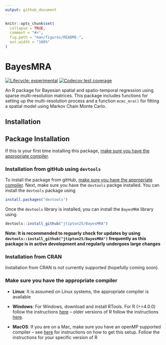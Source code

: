 ```yaml
---
output: github_document
---
```


<!-- README.md is generated from README.Rmd. Please edit that file -->

```r
knitr::opts_chunk$set(
  collapse = TRUE,
  comment = "#>",
  fig.path = "man/figures/README-",
  out.width = "100%"
)
```


# BayesMRA

<!-- badges: start -->
[![Lifecycle: experimental](https://img.shields.io/badge/lifecycle-experimental-orange.svg)](https://www.tidyverse.org/lifecycle/#experimental)
[![Codecov test coverage](https://codecov.io/gh/jtipton25/BayesMRA/branch/master/graph/badge.svg)](https://codecov.io/gh/jtipton25/BayesMRA?branch=master)
<!-- badges: end -->

An R package for Bayesian spatial and spatio-temporal regression using sparse multi-resolution matrices. This package includes functions for setting up the multi-resolution process and a function `mcmc_mra()` for fitting a spatial model using Markov Chain Monte Carlo.


## Installation

## Package Installation

If this is your first time installing this package, [make sure you have the appropriate compiler](#make-sure-you-have-the-appropriate-compiler).


### Installation from gitHub using `devtools`

To install the package from gitHub, [make sure you have the appropriate compiler](#make-sure-you-have-the-appropriate-compiler). Next, make sure you have the `devtools` packge installed. You can install the `devtools` package using 

```r
install.packages("devtools")
```

Once the `devtools` library is installed, you can install the `BayesMRA` library using

```r
devtools::install_github("jtipton25/BayesMRA")
```
**Note: It is recommended to reguarly check for updates by using `devtools::install_github("jtipton25/BayesMRA")` frequently as this package is in active development and regularly undergoes large changes**

### Installation from CRAN

Installation from CRAN is not currently supported (hopefully coming soon). 

<!-- 
Therefore
```r
install.packages("BayesMRA")
``` 
will fail.
-->


### Make sure you have the appropriate compiler

- **Linux**: It is assumed on Linux systems, the appropriate compiler is available

- **Windows**: For Windows, download and install RTools. For R (>=4.0.0) follow the instructions [here](https://cran.r-project.org/bin/windows/Rtools/) -- older versions of R follow the instructions [here](https://cran.r-project.org/bin/windows/Rtools/history.html).

- **MacOS**: If you are on a Mac, make sure you have an openMP supported compiler -- see [here](https://thecoatlessprofessor.com/programming/cpp/r-compiler-tools-for-rcpp-on-macos/) for instructions on how to get this setup. Follow the instructions for your specific version of R


